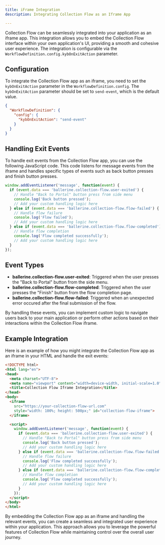 ```yaml
---
title: iFrame Integration
description: Integrating Collection Flow as an Iframe App

---
```


Collection Flow can be seamlessly integrated into your application as an iframe app. This integration allows you to embed the Collection Flow interface within your own application's UI, providing a smooth and cohesive user experience. The integration is configurable via the `WorkflowDefinition.config.kybOnExitAction` parameter.

## Configuration

To integrate the Collection Flow app as an iframe, you need to set the `kybOnExitAction` parameter in the `WorkflowDefinition.config`. The `kybOnExitAction` parameter should be set to `send-event`, which is the default value.

```json
{
  "WorkflowDefinition": {
    "config": {
      "kybOnExitAction": "send-event"
    }
  }
}
```

## Handling Exit Events
To handle exit events from the Collection Flow app, you can use the following JavaScript code. This code listens for message events from the iframe and handles specific types of events such as back button presses and finish button presses.

```javascript
window.addEventListener('message', function(event) {
  if (event.data === 'ballerine.collection-flow.user-exited') {
    // Handle "Back to Portal" button press from side menu
    console.log('Back button pressed');
    // Add your custom handling logic here
  } else if (event.data === 'ballerine.collection-flow.flow-failed') {
    // Handle flow failure
    console.log('Flow failed');
    // Add your custom handling logic here
  } else if (event.data === 'ballerine.collection-flow.flow-completed') {
    // Handle flow completion
    console.log('Flow completed successfully');
    // Add your custom handling logic here
  }
});
```

## Event Types
- **ballerine.collection-flow.user-exited**: Triggered when the user presses the "Back to Portal" button from the side menu.
- **ballerine.collection-flow.flow-completed**: Triggered when the user presses the "Finish" button from the flow completion page.
- **ballerine.collection-flow.flow-failed**: Triggered when an unexpected error occured after the final submission of the flow.

By handling these events, you can implement custom logic to navigate users back to your main application or perform other actions based on their interactions within the Collection Flow iframe.

## Example Integration
Here is an example of how you might integrate the Collection Flow app as an iframe in your HTML and handle the exit events:

```html
<!DOCTYPE html>
<html lang="en">
<head>
  <meta charset="UTF-8">
  <meta name="viewport" content="width=device-width, initial-scale=1.0">
  <title>Collection Flow Iframe Integration</title>
</head>
<body>
  <iframe
    src="https://your-collection-flow-url.com"
    style="width: 100%; height: 500px;" id="collection-flow-iframe">
  </iframe>

  <script>
    window.addEventListener('message', function(event) {
      if (event.data === 'ballerine.collection-flow.user-exited') {
        // Handle "Back to Portal" button press from side menu
        console.log('Back button pressed');
        // Add your custom handling logic here
      } else if (event.data === 'ballerine.collection-flow.flow-failed') {
        // Handle flow failure
        console.log('Flow completed successfully');
        // Add your custom handling logic here
      } else if (event.data === 'ballerine.collection-flow.flow-completed') {
        // Handle flow completion
        console.log('Flow completed successfully');
        // Add your custom handling logic here
      }
    });
  </script>
</body>
</html>
```

By embedding the Collection Flow app as an iframe and handling the relevant events, you can create a seamless and integrated user experience within your application. This approach allows you to leverage the powerful features of Collection Flow while maintaining control over the overall user journey.
